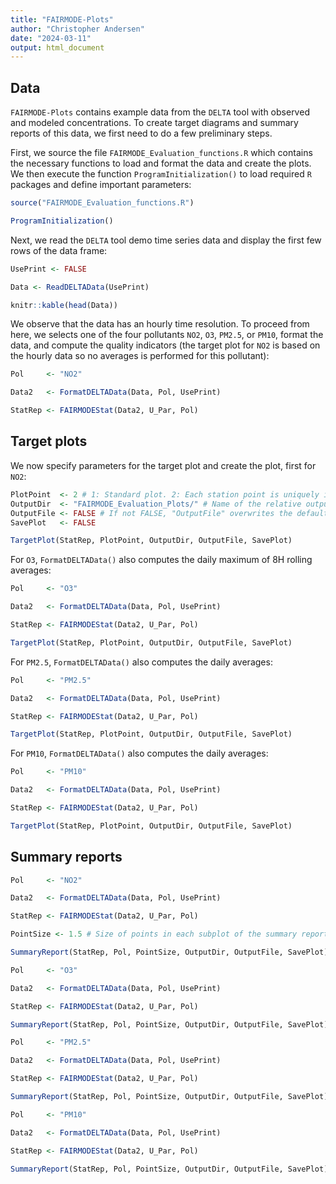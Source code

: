 ```yaml
---
title: "FAIRMODE-Plots"
author: "Christopher Andersen"
date: "2024-03-11"
output: html_document
---
```


## Data

`FAIRMODE-Plots` contains example data from the `DELTA` tool with observed and modeled concentrations. To create target diagrams and summary reports of this data, we first need to do a few preliminary steps.

First, we source the file `FAIRMODE_Evaluation_functions.R` which contains the necessary functions to load and format the data and create the plots.
We then execute the function `ProgramInitialization()` to load required `R` packages and define important parameters: 

```r

source("FAIRMODE_Evaluation_functions.R") 

ProgramInitialization() 

```

Next, we read the `DELTA` tool demo time series data and display the first few rows of the data frame: 

```r

UsePrint <- FALSE 

Data <- ReadDELTAData(UsePrint) 

knitr::kable(head(Data))

```

We observe that the data has an hourly time resolution. To proceed from here, we selects one of the four pollutants `NO2`, `O3`, `PM2.5`, or `PM10`, format the data, and compute the quality indicators (the target plot for `NO2` is based on the hourly data so no averages is performed for this pollutant): 

```r

Pol     <- "NO2" 

Data2   <- FormatDELTAData(Data, Pol, UsePrint) 

StatRep <- FAIRMODEStat(Data2, U_Par, Pol) 

```

## Target plots

We now specify parameters for the target plot and create the plot, first for `NO2`:  

```r

PlotPoint  <- 2 # 1: Standard plot. 2: Each station point is uniquely identifiable (only applicable for fewer than app. 100 stations)
OutputDir  <- "FAIRMODE_Evaluation_Plots/" # Name of the relative output directory of plots to be saved
OutputFile <- FALSE # If not FALSE, "OutputFile" overwrites the default file name. If FALSE, the default file name is used
SavePlot   <- FALSE 

TargetPlot(StatRep, PlotPoint, OutputDir, OutputFile, SavePlot)
```

For `O3`, `FormatDELTAData()` also computes the daily maximum of 8H rolling averages: 

```r

Pol     <- "O3"

Data2   <- FormatDELTAData(Data, Pol, UsePrint) 

StatRep <- FAIRMODEStat(Data2, U_Par, Pol)

TargetPlot(StatRep, PlotPoint, OutputDir, OutputFile, SavePlot)
```

For `PM2.5`, `FormatDELTAData()` also computes the daily averages:  

```r

Pol     <- "PM2.5" 

Data2   <- FormatDELTAData(Data, Pol, UsePrint) 

StatRep <- FAIRMODEStat(Data2, U_Par, Pol)

TargetPlot(StatRep, PlotPoint, OutputDir, OutputFile, SavePlot)
```

For `PM10`, `FormatDELTAData()` also computes the daily averages:  

```r

Pol     <- "PM10" 

Data2   <- FormatDELTAData(Data, Pol, UsePrint) 

StatRep <- FAIRMODEStat(Data2, U_Par, Pol)

TargetPlot(StatRep, PlotPoint, OutputDir, OutputFile, SavePlot)
```

## Summary reports

```r

Pol     <- "NO2" 

Data2   <- FormatDELTAData(Data, Pol, UsePrint) 

StatRep <- FAIRMODEStat(Data2, U_Par, Pol)

PointSize <- 1.5 # Size of points in each subplot of the summary report

SummaryReport(StatRep, Pol, PointSize, OutputDir, OutputFile, SavePlot)

```

```r

Pol     <- "O3" 

Data2   <- FormatDELTAData(Data, Pol, UsePrint) 

StatRep <- FAIRMODEStat(Data2, U_Par, Pol)

SummaryReport(StatRep, Pol, PointSize, OutputDir, OutputFile, SavePlot)

```

```r

Pol     <- "PM2.5"

Data2   <- FormatDELTAData(Data, Pol, UsePrint) 

StatRep <- FAIRMODEStat(Data2, U_Par, Pol)

SummaryReport(StatRep, Pol, PointSize, OutputDir, OutputFile, SavePlot)

```

```r

Pol     <- "PM10" 

Data2   <- FormatDELTAData(Data, Pol, UsePrint) 

StatRep <- FAIRMODEStat(Data2, U_Par, Pol)

SummaryReport(StatRep, Pol, PointSize, OutputDir, OutputFile, SavePlot)

```